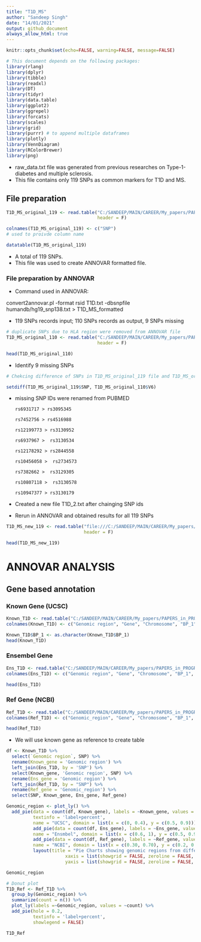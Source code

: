 ```yaml
---
title: "T1D_MS"
author: "Sandeep Singh"
date: "14/01/2021"
output: github_document
always_allow_html: true
---
```


```r
knitr::opts_chunk$set(echo=FALSE, warning=FALSE, message=FALSE)
```

```r
# This document depends on the following packages:
library(rlang)
library(dplyr)
library(tibble)
library(readxl)
library(DT)
library(tidyr)
library(data.table)
library(ggplot2)
library(ggrepel)
library(forcats)
library(scales)
library(grid)
library(purrr) # to append multiple dataframes
library(plotly)
library(VennDiagram)
library(RColorBrewer)
library(png)
```

* raw_data.txt file was generated from previous researches on Type-1-diabetes and multiple sclerosis.  
* This file contains only 119 SNPs as common markers for T1D and MS. 

## File preparation
```r
T1D_MS_original_119 <- read.table("C:/SANDEEP/MAIN/CAREER/My_papers/PAPERS_in_PROGRESS/T1D_MS/T1D_MS_new/T1D.txt",
                                  header = F) 

colnames(T1D_MS_original_119) <- c("SNP")
# used to proivde column name

datatable(T1D_MS_original_119)
```

* A total of 119 SNPs.
* This file was used to create ANNOVAR formatted file.

### File preparation by ANNOVAR
* Command used in ANNOVAR: 

convert2annovar.pl -format rsid T1D.txt -dbsnpfile humandb/hg19_snp138.txt > T1D_MS_formatted

* 119 SNPs records input; 110 SNPs records as output, 9 SNPs missing

```r
# duplicate SNPs due to HLA region were removed from ANNOVAR file
T1D_MS_original_110 <- read.table("C:/SANDEEP/MAIN/CAREER/My_papers/PAPERS_in_PROGRESS/T1D_MS/T1D_MS_new/T1D_MS_formatted.txt",
                                  header = F)

head(T1D_MS_original_110)
```

* Identify 9 missing SNPs

```r
# Chekcing difference of SNPs in T1D_MS_original_119 file and T1D_MS_original_110 file

setdiff(T1D_MS_original_119$SNP, T1D_MS_original_110$V6)
```

* missing SNP IDs were renamed from PUBMED

      rs6931717 > rs3095345
      
      rs7452756 > rs4516988
      
      rs12199773 > rs3130952
      
      rs6937967 >  rs3130534
      
      rs12178292 > rs2844558
      
      rs10456058 >  rs2734573
      
      rs7382662 >  rs3129305
      
      rs10807118 >  rs3130578
      
      rs10947377 > rs3130179
      
* Created a new file T1D_2.txt after chainging SNP ids
* Rerun in ANNOVAR and obtained results for all 119 SNPs 

```r
T1D_MS_new_119 <- read.table("file:///C:/SANDEEP/MAIN/CAREER/My_papers/PAPERS_in_PROGRESS/T1D_MS/T1D_MS_new/T1D_MS_formatted_2.txt", 
                             header = F)

head(T1D_MS_new_119)
```

# ANNOVAR ANALYSIS

## Gene based annotation

### Known Gene (UCSC)
```r
Known_T1D <- read.table("C:/SANDEEP/MAIN/CAREER/My_papers/PAPERS_in_PROGRESS/T1D_MS/T1D_MS_new/ANNOVAR_RESULTS/Gene_based/Known_gene_T1D.variant_function", header = F)
colnames(Known_T1D) <- c("Genomic region", "Gene", "Chromosome", "BP_1", "BP_2", "A1", "A2", "SNP") 

Known_T1D$BP_1 <- as.character(Known_T1D$BP_1)
head(Known_T1D)
```

### Ensembel Gene
```r
Ens_T1D <- read.table("C:/SANDEEP/MAIN/CAREER/My_papers/PAPERS_in_PROGRESS/T1D_MS/T1D_MS_new/ANNOVAR_RESULTS/Gene_based/Ens_gene_T1D.variant_function", header = F)
colnames(Ens_T1D) <- c("Genomic region", "Gene", "Chromosome", "BP_1", "BP_2", "A1", "A2", "SNP")

head(Ens_T1D)
```      

### Ref Gene (NCBI)
```r
Ref_T1D <- read.table("C:/SANDEEP/MAIN/CAREER/My_papers/PAPERS_in_PROGRESS/T1D_MS/T1D_MS_new/ANNOVAR_RESULTS/Gene_based/Ref_gene_T1D.variant_function", header = F)
colnames(Ref_T1D) <- c("Genomic_region", "Gene", "Chromosome", "BP_1", "BP_2", "A1", "A2", "SNP")

head(Ref_T1D)
```


* We will use known gene as reference to create table
```r
df <- Known_T1D %>% 
  select(`Genomic region`, SNP) %>%
  rename(Known_gene = 'Genomic region') %>% 
  left_join(Ens_T1D, by = 'SNP') %>% 
  select(Known_gene, 'Genomic region', SNP) %>% 
  rename(Ens_gene = 'Genomic region') %>% 
  left_join(Ref_T1D, by = "SNP") %>% 
  rename(Ref_gene = 'Genomic_region') %>% 
  select(SNP, Known_gene, Ens_gene, Ref_gene)

Genomic_region <- plot_ly() %>% 
  add_pie(data = count(df, Known_gene), labels = ~Known_gene, values = ~n, 
          textinfo = 'label+percent',
          name = "UCSC", domain = list(x = c(0, 0.4), y = c(0.5, 0.9))) %>% 
          add_pie(data = count(df, Ens_gene), labels = ~Ens_gene, values = ~n,           textinfo = 'label+percent',
          name = "Ensmbel", domain = list(x = c(0.6, 1), y = c(0.5, 0.9))) %>% 
          add_pie(data = count(df, Ref_gene), labels = ~Ref_gene, values = ~n,           textinfo = 'label+percent',
          name = "NCBI", domain = list(x = c(0.30, 0.70), y = c(0.2, 0.6))) %>% 
          layout(title = "Pie Charts showing genomic regions from different databases", showlegend = F,
                      xaxis = list(showgrid = FALSE, zeroline = FALSE, showticklabels = FALSE),
                      yaxis = list(showgrid = FALSE, zeroline = FALSE, showticklabels = FALSE))

Genomic_region
```

```r
# Donut plot
T1D_Ref <- Ref_T1D %>%
  group_by(Genomic_region) %>%
  summarize(count = n()) %>%
  plot_ly(labels =~Genomic_region, values = ~count) %>%
  add_pie(hole = 0.2,
          textinfo = 'label+percent',
          showlegend = FALSE)

T1D_Ref
```